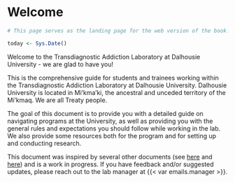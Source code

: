 # Welcome {.unnumbered}

```r

# This page serves as the landing page for the web version of the book.

today <- Sys.Date()

```

Welcome to the Transdiagnostic Addiction Laboratory at Dalhousie University - we are glad to have you!

This is the comprehensive guide for students and trainees working within the Transdiagnostic Addiction Laboratory at Dalhousie University. Dalhousie University is located in Mi'kma'ki, the ancestral and unceded territory of the Mi'kmaq. We are all Treaty people.

The goal of this document is to provide you with a detailed guide on navigating programs at the University, as well as providing you with the general rules and expectations you should follow while working in the lab. We also provide some resources both for the program and for setting up and conducting research.

This document was inspired by several other documents (see [here](https://rennisonlab.com/lab-manual/) and [here](https://neurocognitive-imaging-lab.gitbook.io/ncil-lab-handbook/4KX9BrRxON7flu3dJyRM/start-here/introduction-to-ncil)) and is a work in progress. If you have feedback and/or suggested updates, please reach out to the lab manager at {{< var emails.manager >}}.
